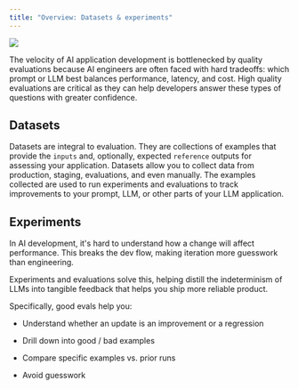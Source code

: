 ```yaml
---
title: "Overview: Datasets & experiments"
---
```


<Frame caption="How Datasets are used to test changes to your AI application">
  <img src="https://storage.googleapis.com/arize-phoenix-assets/assets/images/phoenix-docs-images/94d6bfa6-image.jpeg" />
</Frame>

The velocity of AI application development is bottlenecked by quality evaluations because AI engineers are often faced with hard tradeoffs: which prompt or LLM best balances performance, latency, and cost. High quality evaluations are critical as they can help developers answer these types of questions with greater confidence.

## Datasets

Datasets are integral to evaluation. They are collections of examples that provide the `inputs` and, optionally, expected `reference` outputs for assessing your application. Datasets allow you to collect data from production, staging, evaluations, and even manually. The examples collected are used to run experiments and evaluations to track improvements to your prompt, LLM, or other parts of your LLM application.

## Experiments

In AI development, it's hard to understand how a change will affect performance. This breaks the dev flow, making iteration more guesswork than engineering.

Experiments and evaluations solve this, helping distill the indeterminism of LLMs into tangible feedback that helps you ship more reliable product.

Specifically, good evals help you:

* Understand whether an update is an improvement or a regression

* Drill down into good / bad examples

* Compare specific examples vs. prior runs

* Avoid guesswork


